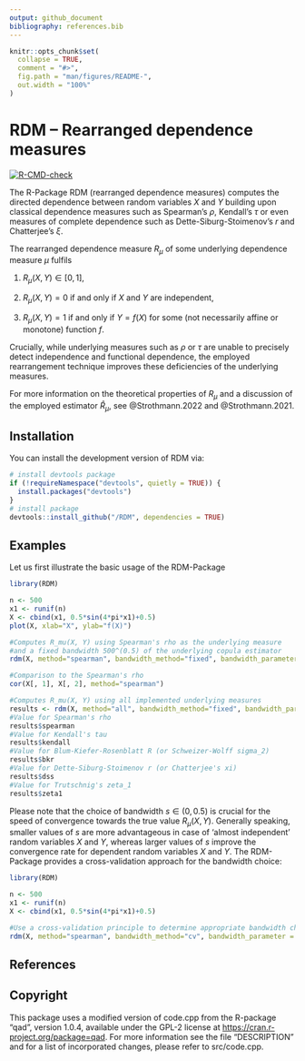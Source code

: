 ```yaml
---
output: github_document
bibliography: references.bib  
---
```


<!-- README.md is generated from README.Rmd. Please edit that file -->

```r
knitr::opts_chunk$set(
  collapse = TRUE,
  comment = "#>",
  fig.path = "man/figures/README-",
  out.width = "100%"
)
```

# RDM -- Rearranged dependence measures

<!-- badges: start -->

[![R-CMD-check](https://github.com/ChristopherStrothmann/RDM/actions/workflows/R-CMD-check.yaml/badge.svg)](https://github.com/ChristopherStrothmann/RDM/actions/workflows/R-CMD-check.yaml)

<!-- badges: end -->

The R-Package RDM (rearranged dependence measures) computes the directed dependence between random variables $X$ and $Y$ building upon classical dependence measures such as Spearman's $\rho$, Kendall's $\tau$ or even measures of complete dependence such as Dette-Siburg-Stoimenov's $r$ and Chatterjee's $\xi$.

The rearranged dependence measure $R_\mu$ of some underlying dependence measure $\mu$ fulfils

1.  $R_\mu(X, Y) \in [0, 1]$,

2.  $R_\mu(X, Y) = 0$ if and only if $X$ and $Y$ are independent,

3.  $R_\mu(X, Y) = 1$ if and only if $Y = f(X)$ for some (not necessarily affine or monotone) function $f$.

Crucially, while underlying measures such as $\rho$ or $\tau$ are unable to precisely detect independence and functional dependence, the employed rearrangement technique improves these deficiencies of the underlying measures.

For more information on the theoretical properties of $R_\mu$ and a discussion of the employed estimator $\widehat{R}_\mu$, see @Strothmann.2022 and @Strothmann.2021.

## Installation

You can install the development version of RDM via:

```r
# install devtools package
if (!requireNamespace("devtools", quietly = TRUE)) {
  install.packages("devtools")
}
# install package
devtools::install_github("/RDM", dependencies = TRUE)
```

## Examples

Let us first illustrate the basic usage of the RDM-Package

```r
library(RDM)

n <- 500
x1 <- runif(n)
X <- cbind(x1, 0.5*sin(4*pi*x1)+0.5)
plot(X, xlab="X", ylab="f(X)")

#Computes R_mu(X, Y) using Spearman's rho as the underlying measure 
#and a fixed bandwidth 500^(0.5) of the underlying copula estimator
rdm(X, method="spearman", bandwidth_method="fixed", bandwidth_parameter = 0.5)

#Comparison to the Spearman's rho
cor(X[, 1], X[, 2], method="spearman")

#Computes R_mu(X, Y) using all implemented underlying measures
results <- rdm(X, method="all", bandwidth_method="fixed", bandwidth_parameter = 0.5)
#Value for Spearman's rho
results$spearman
#Value for Kendall's tau
results$kendall
#Value for Blum-Kiefer-Rosenblatt R (or Schweizer-Wolff sigma_2)
results$bkr
#Value for Dette-Siburg-Stoimenov r (or Chatterjee's xi)
results$dss
#Value for Trutschnig's zeta_1
results$zeta1
```

Please note that the choice of bandwidth $s \in (0, 0.5)$ is crucial for the speed of convergence towards the true value $R_\mu(X, Y)$. Generally speaking, smaller values of $s$ are more advantageous in case of 'almost independent' random variables $X$ and $Y$, whereas larger values of $s$ improve the convergence rate for dependent random variables $X$ and $Y$. The RDM-Package provides a cross-validation approach for the bandwidth choice:

```r
library(RDM)

n <- 500
x1 <- runif(n)
X <- cbind(x1, 0.5*sin(4*pi*x1)+0.5)

#Use a cross-validation principle to determine appropriate bandwidth choices
rdm(X, method="spearman", bandwidth_method="cv", bandwidth_parameter = c(0.25, 0.5))
```

## References

::: {#refs}
:::

## Copyright

This package uses a modified version of code.cpp from the R-package "qad", version 1.0.4, available under the GPL-2 license at <https://cran.r-project.org/package=qad>. For more information see the file "DESCRIPTION" and for a list of incorporated changes, please refer to src/code.cpp.
